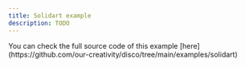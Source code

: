```yaml
---
title: Solidart example
description: TODO
---
```



<Aside>
You can check the full source code of this example [here](https://github.com/our-creativity/disco/tree/main/examples/solidart)
</Aside>
